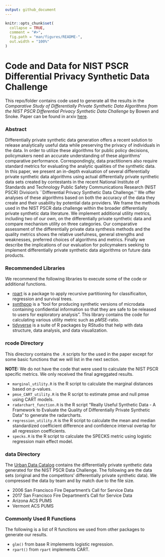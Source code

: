 ```yaml
---
output: github_document
---
```


<!-- README.md is generated from README.Rmd. Please edit that file -->

```r
knitr::opts_chunk$set(
  collapse = TRUE,
  comment = "#>",
  fig.path = "man/figures/README-",
  out.width = "100%"
)
```
# Code and Data for NIST PSCR Differential Privacy Synthetic Data Challenge

This repo/folder contains code used to generate all the results in the *Comparative Study of Differentially Private Synthetic Data Algorithms from the NIST PSCR Differential Privacy Synthetic Data Challenge* by Bowen and Snoke. Paper can be found in arxiv [here](https://arxiv.org/abs/1911.12704).

### Abstract
Differentially private synthetic data generation offers a recent solution to release analytically useful data while preserving the privacy of individuals in the data. In order to utilize these algorithms for public policy decisions, policymakers need an accurate understanding of these algorithms' comparative performance. Correspondingly, data practitioners also require standard metrics for evaluating the analytic qualities of the synthetic data. In this paper, we present an in-depth evaluation of several differentially private synthetic data algorithms using actual differentially private synthetic data sets created by contestants in the recent National Institute of Standards and Technology Public Safety Communications Research (NIST PSCR) Division's ``Differential Privacy Synthetic Data Challenge.'' We offer analyses of these algorithms based on both the accuracy of the data they create and their usability by potential data providers. We frame the methods used in the NIST PSCR data challenge within the broader differentially private synthetic data literature. We implement additional utility metrics, including two of our own, on the differentially private synthetic data and compare mechanism utility on three categories. Our comparative assessment of the differentially private data synthesis methods and the quality metrics shows the relative usefulness, general strengths and weaknesses, preferred choices of algorithms and metrics. Finally we describe the implications of our evaluation for policymakers seeking to implement differentially private synthetic data algorithms on future data products. 

### Recommended Libraries
We recommend the following libraries to execute some of the code or additional functions.

- [rpart](https://cran.r-project.org/web/packages/rpart/rpart.pdf) is a package to apply recursive partitioning for classificaiton, regression and survival trees.
- [synthpop](https://cran.r-project.org/web/packages/synthpop/synthpop.pdf) is a "tool for producing synthetic versions of microdata containing confidential information so that they are safe to be released to users for exploratory analysis". This library contains the code for calculating various utility metric such as *pMSE*-ratio. 
- [tidyverse](https://www.tidyverse.org/) is a suite of R packages by RStudio that help with data structure, data analysis, and data visualization.

### rcode Directory

This directory contains the `.R` scripts for the used in the paper except for some basic functions that we will list in the next section.

**NOTE:** We do not have the code that were used to calculate the NIST PSCR specific metrics. We only received the final agreggated results.

- `marginal_utility.R` is the R script to calculate the marginal distances based on p-values.
- `pmse_CART_utility.R` is the R script to estimate pmse and null pmse using CART models.
- `radarchart_function.R` is the R script "Really Useful Synthetic Data - A Framework to Evaluate the Quality of Differentially Private Synthetic Data" to generate the radarcharts.
- `regression_utility.R` is the R script to calculate the mean and median standardized coefficient difference and confidence interval overlap for all regression coefficients.
- `specks.R` is the R script to calculate the SPECKS metric using logistic regression main effect model.

### data Directory

The [Urban Data Catalog](https://datacatalog.urban.org/dataset/2018-differential-privacy-synthetic-data-challenge-datasets) contains the differentially private synthetic data generated for the NIST PSCR Data Challenge. The following are the data sets (original and the competitors' differentially private synthetic data). We compressed the data by team and by match due to the file size.

- 2006 San Francisco Fire Department’s Call for Service Data
- 2017 San Francisco Fire Department’s Call for Service Data
- Arizona ACS PUMS
- Vermont ACS PUMS

### Commonly Used R Functions

The following is a list of R functions we used from other packages to generate our results.

- `glm()` from base R implements logistic regression.
- `rpart()` from `rpart` implements CART.





